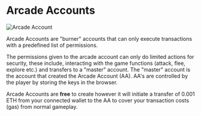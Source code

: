 # Arcade Accounts

<div style={{ display: 'flex', justifyContent: 'center' }}>
    <img src="/arcade-account.png" alt="Arcade Account" style={{ height: "300px", width: "300px" }} />
</div>

Arcade Accounts are "burner" accounts that can only execute transactions with a predefined list of permissions.

The permissions given to the arcade account can only do limited actions for security, these include, interacting with the game functions (attack, flee, explore etc.) and transfers to a "master" account.
The "master" account is the account that created the Arcade Account (AA). AA's are controlled by the player by storing the keys in the browser.

Arcade Accounts are **free** to create however it will initiate a transfer of 0.001 ETH from your connected wallet to the AA to cover your transaction costs (gas) from normal gameplay.
